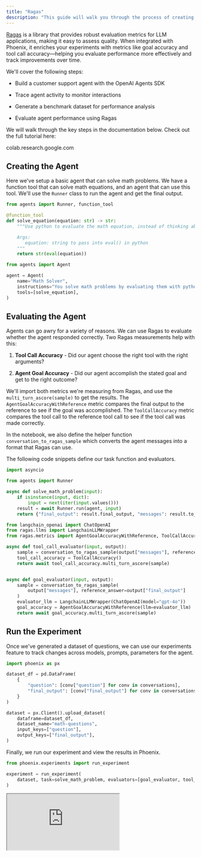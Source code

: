 ```yaml
---
title: "Ragas"
description: "This guide will walk you through the process of creating and evaluating agents using Ragas and Arize Phoenix."
---
```


[Ragas](https://docs.ragas.io/en/stable/) is a library that provides robust evaluation metrics for LLM applications, making it easy to assess quality. When integrated with Phoenix, it enriches your experiments with metrics like goal accuracy and tool call accuracy—helping you evaluate performance more effectively and track improvements over time.

We'll cover the following steps:

* Build a customer support agent with the OpenAI Agents SDK

* Trace agent activity to monitor interactions

* Generate a benchmark dataset for performance analysis

* Evaluate agent performance using Ragas

We will walk through the key steps in the documentation below. Check out the full tutorial here:

<Card title="Google Colab" icon="https://storage.googleapis.com/arize-phoenix-assets/assets/images/phoenix-docs-images/gc.ico" href="https://colab.research.google.com/github/Arize-ai/phoenix/blob/main/tutorials/integrations/ragas_agents_cookbook_phoenix.ipynb" horizontal>
colab.research.google.com
</Card>

## Creating the Agent

Here we've setup a basic agent that can solve math problems. We have a function tool that can solve math equations, and an agent that can use this tool. We'll use the `Runner` class to run the agent and get the final output.

```python highlight={1}
from agents import Runner, function_tool

@function_tool
def solve_equation(equation: str) -> str:
    """Use python to evaluate the math equation, instead of thinking about it yourself.

    Args:
       equation: string to pass into eval() in python
    """
    return str(eval(equation))
```

```python
from agents import Agent

agent = Agent(
    name="Math Solver",
    instructions="You solve math problems by evaluating them with python and returning the result",
    tools=[solve_equation],
)

```

## Evaluating the Agent

Agents can go awry for a variety of reasons. We can use Ragas to evaluate whether the agent responded correctly. Two Ragas measurements help with this:

1. **Tool Call Accuracy** - Did our agent choose the right tool with the right arguments?

2. **Agent Goal Accuracy** - Did our agent accomplish the stated goal and get to the right outcome?

We'll import both metrics we're measuring from Ragas, and use the `multi_turn_ascore(sample)` to get the results. The `AgentGoalAccuracyWithReference` metric compares the final output to the reference to see if the goal was accomplished. The `ToolCallAccuracy` metric compares the tool call to the reference tool call to see if the tool call was made correctly.

In the notebook, we also define the helper function `conversation_to_ragas_sample` which converts the agent messages into a format that Ragas can use.

The following code snippets define our task function and evaluators.

```python
import asyncio

from agents import Runner

async def solve_math_problem(input):
    if isinstance(input, dict):
        input = next(iter(input.values()))
    result = await Runner.run(agent, input)
    return {"final_output": result.final_output, "messages": result.to_input_list()}
```

```python
from langchain_openai import ChatOpenAI
from ragas.llms import LangchainLLMWrapper
from ragas.metrics import AgentGoalAccuracyWithReference, ToolCallAccuracy

async def tool_call_evaluator(input, output):
    sample = conversation_to_ragas_sample(output["messages"], reference_equation=input["question"])
    tool_call_accuracy = ToolCallAccuracy()
    return await tool_call_accuracy.multi_turn_ascore(sample)


async def goal_evaluator(input, output):
    sample = conversation_to_ragas_sample(
        output["messages"], reference_answer=output["final_output"]
    )
    evaluator_llm = LangchainLLMWrapper(ChatOpenAI(model="gpt-4o"))
    goal_accuracy = AgentGoalAccuracyWithReference(llm=evaluator_llm)
    return await goal_accuracy.multi_turn_ascore(sample)
```

## Run the Experiment

Once we've generated a dataset of questions, we can use our experiments feature to track changes across models, prompts, parameters for the agent.

```python
import phoenix as px

dataset_df = pd.DataFrame(
    {
        "question": [conv["question"] for conv in conversations],
        "final_output": [conv["final_output"] for conv in conversations],
    }
)

dataset = px.Client().upload_dataset(
    dataframe=dataset_df,
    dataset_name="math-questions",
    input_keys=["question"],
    output_keys=["final_output"],
)
```

Finally, we run our experiment and view the results in Phoenix.

```python
from phoenix.experiments import run_experiment

experiment = run_experiment(
    dataset, task=solve_math_problem, evaluators=[goal_evaluator, tool_call_evaluator]
)
```

<Frame>
    <iframe src="https://cdn.iframe.ly/pfbHJUh" width={1000} height={400} allowFullScreen></iframe>
</Frame>


